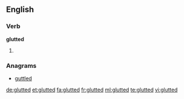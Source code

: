 ==English==

===Verb===
'''glutted'''

# {{past of|glut}}

===Anagrams===
* [[guttled#English|guttled]]

[[de:glutted]]
[[et:glutted]]
[[fa:glutted]]
[[fr:glutted]]
[[ml:glutted]]
[[te:glutted]]
[[vi:glutted]]
